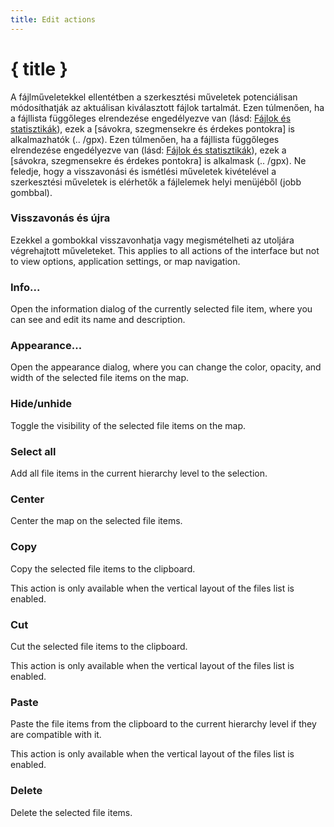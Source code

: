 ```yaml
---
title: Edit actions
---
```


<script lang="ts">
</script>

# { title }

A fájlműveletekkel ellentétben a szerkesztési műveletek potenciálisan módosíthatják az aktuálisan kiválasztott fájlok tartalmát.
Ezen túlmenően, ha a fájllista függőleges elrendezése engedélyezve van (lásd: [Fájlok és statisztikák](../files-and-stats)), ezek a [sávokra, szegmensekre és érdekes pontokra] is alkalmazhatók (.. /gpx).
Ezen túlmenően, ha a fájllista függőleges elrendezése engedélyezve van (lásd: [Fájlok és statisztikák](../files-and-stats)), ezek a [sávokra, szegmensekre és érdekes pontokra] is alkalmask (.. /gpx).
Ne feledje, hogy a visszavonási és ismétlési műveletek kivételével a szerkesztési műveletek is elérhetők a fájlelemek helyi menüjéből (jobb gombbal).

### <Undo2 size="16" class="inline-block" style="margin-bottom: 2px" /><Redo2 size="16" class="inline-block" style="margin-bottom: 2px" /> Visszavonás és újra

Ezekkel a gombokkal visszavonhatja vagy megismételheti az utoljára végrehajtott műveleteket.
This applies to all actions of the interface but not to view options, application settings, or map navigation.

### <Info size="16" class="inline-block" style="margin-bottom: 2px" /> Info...

Open the information dialog of the currently selected file item, where you can see and edit its name and description.

### <PaintBucket size="16" class="inline-block" style="margin-bottom: 2px" /> Appearance...

Open the appearance dialog, where you can change the color, opacity, and width of the selected file items on the map.

### <EyeOff size="16" class="inline-block" style="margin-bottom: 2px" /> Hide/unhide

Toggle the visibility of the selected file items on the map.

### <FileStack size="16" class="inline-block" style="margin-bottom: 2px" /> Select all

Add all file items in the current hierarchy level to the selection.

### <Maximize size="16" class="inline-block" style="margin-bottom: 2px" /> Center

Center the map on the selected file items.

### <ClipboardCopy size="16" class="inline-block" style="margin-bottom: 2px" /> Copy

Copy the selected file items to the clipboard.

<DocsNote>

This action is only available when the vertical layout of the files list is enabled.

</DocsNote>

### <Scissors size="16" class="inline-block" style="margin-bottom: 2px" /> Cut

Cut the selected file items to the clipboard.

<DocsNote>

This action is only available when the vertical layout of the files list is enabled.

</DocsNote>

### <ClipboardPaste size="16" class="inline-block" style="margin-bottom: 2px" /> Paste

Paste the file items from the clipboard to the current hierarchy level if they are compatible with it.

<DocsNote>

This action is only available when the vertical layout of the files list is enabled.

</DocsNote>

### <Trash2 size="16" class="inline-block" style="margin-bottom: 2px" /> Delete

Delete the selected file items.
